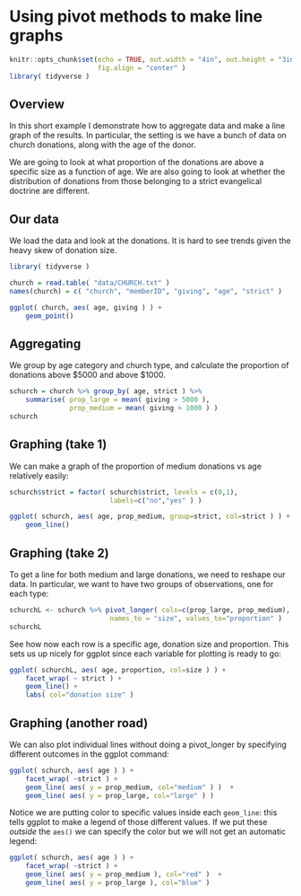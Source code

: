 # Using pivot methods to make line graphs

```r
knitr::opts_chunk$set(echo = TRUE, out.width = "4in", out.height = "3in",
                      fig.align = "center" )
library( tidyverse )
```

## Overview

In this short example I demonstrate how to aggregate data and make a line graph of the results. In particular, the setting is we have a bunch of data on church donations, along with the age of the donor.

We are going to look at what proportion of the donations are above a specific size as a function of age. We are also going to look at whether the distribution of donations from those belonging to a strict evangelical doctrine are different.

## Our data

We load the data and look at the donations. It is hard to see trends given the heavy skew of donation size.

```r
library( tidyverse )

church = read.table( "data/CHURCH.txt" )
names(church) = c( "church", "memberID", "giving", "age", "strict" )

ggplot( church, aes( age, giving ) ) +
    geom_point()
```

## Aggregating

We group by age category and church type, and calculate the proportion of donations above \$5000 and above \$1000.

```r
schurch = church %>% group_by( age, strict ) %>%
    summarise( prop_large = mean( giving > 5000 ),
               prop_medium = mean( giving > 1000 ) )
schurch
```

## Graphing (take 1)

We can make a graph of the proportion of medium donations vs age relatively easily:

```r
schurch$strict = factor( schurch$strict, levels = c(0,1),
                         labels=c("no","yes" ) )

ggplot( schurch, aes( age, prop_medium, group=strict, col=strict ) ) +
    geom_line()
```

## Graphing (take 2)

To get a line for both medium and large donations, we need to reshape our data. In particular, we want to have two groups of observations, one for each type:

```r
schurchL <- schurch %>% pivot_longer( cols=c(prop_large, prop_medium),
                         names_to = "size", values_to="proportion" )
schurchL
```

See how now each row is a specific age, donation size and proportion. This sets us up nicely for ggplot since each variable for plotting is ready to go:

```r
ggplot( schurchL, aes( age, proportion, col=size ) ) +
    facet_wrap( ~ strict ) +
    geom_line() +
    labs( col="donation size" )
```

## Graphing (another road)

We can also plot individual lines without doing a pivot_longer by specifying different outcomes in the ggplot command:

```r
ggplot( schurch, aes( age ) ) +
    facet_wrap( ~strict ) +
    geom_line( aes( y = prop_medium, col="medium" ) )  +
    geom_line( aes( y = prop_large, col="large" ) )
```

Notice we are putting color to specific values inside each `geom_line`: this tells ggplot to make a legend of those different values. If we put these *outside* the `aes()` we can specify the color but we will not get an automatic legend:

```r
ggplot( schurch, aes( age ) ) +
    facet_wrap( ~strict ) +
    geom_line( aes( y = prop_medium ), col="red" )  +
    geom_line( aes( y = prop_large ), col="blue" )
```
